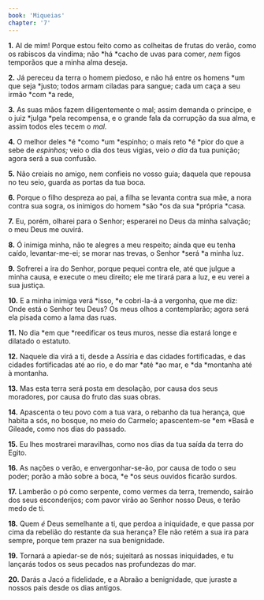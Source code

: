 ```yaml
---
book: 'Miqueias'
chapter: '7'
---
```


**1.** AI de mim! Porque estou feito como as colheitas de frutas do verão, como os rabiscos da vindima; não *há *cacho de uvas para comer, *nem* figos temporãos que a minha alma deseja.

**2.** Já pereceu da terra o homem piedoso, e não há entre os homens *um que seja *justo; todos armam ciladas para sangue; cada um caça a seu irmão *com *a rede,

**3.** As suas mãos fazem diligentemente o mal; assim demanda o príncipe, e o juiz *julga *pela recompensa, e o grande fala da corrupção da sua alma, e assim todos eles tecem o *mal.*

**4.** O melhor deles *é *como *um *espinho; o mais reto *é *pior do que a sebe de *espinhos;* veio o dia dos teus vigias, veio *o dia* da tua punição; agora será a sua confusão.

**5.** Não creiais no amigo, nem confieis no vosso guia; daquela que repousa no teu seio, guarda as portas da tua boca.

**6.** Porque o filho despreza ao pai, a filha se levanta contra sua mãe, a nora contra sua sogra, os inimigos do homem *são *os da sua *própria *casa.

**7.** Eu, porém, olharei para o Senhor; esperarei no Deus da minha salvação; o meu Deus me ouvirá.

**8.** Ó inimiga minha, não te alegres a meu respeito; ainda que eu tenha caído, levantar-me-ei; se morar nas trevas, o Senhor *será *a minha luz.

**9.** Sofrerei a ira do Senhor, porque pequei contra ele, até que julgue a minha causa, e execute o meu direito; ele me tirará para a luz, e eu verei a sua justiça.

**10.** E a minha inimiga verá *isso, *e cobri-la-á a vergonha, que me diz: Onde está o Senhor teu Deus? Os meus olhos a contemplarão; agora será ela pisada como a lama das ruas.

**11.** No dia *em que *reedificar os teus muros, nesse dia estará longe e dilatado o estatuto.

**12.** Naquele dia virá a ti, desde a Assíria e das cidades fortificadas, e das cidades fortificadas até ao rio, e do mar *até *ao mar, e *da *montanha até à montanha.

**13.** Mas esta terra será posta em desolação, por causa dos seus moradores, por causa do fruto das suas obras.

**14.** Apascenta o teu povo com a tua vara, o rebanho da tua herança, que habita a sós, no bosque, no meio do Carmelo; apascentem-se *em *Basã e Gileade, como nos dias do passado.

**15.** Eu lhes mostrarei maravilhas, como nos dias da tua saída da terra do Egito.

**16.** As nações o verão, e envergonhar-se-ão, por causa de todo o seu poder; porão a mão sobre a boca, *e *os seus ouvidos ficarão surdos.

**17.** Lamberão o pó como serpente, como vermes da terra, tremendo, sairão dos seus esconderijos; com pavor virão ao Senhor nosso Deus, e terão medo de ti.

**18.** Quem *é* Deus semelhante a ti, que perdoa a iniquidade, e que passa por cima da rebelião do restante da sua herança? Ele não retém a sua ira para sempre, porque tem prazer na sua benignidade.

**19.** Tornará a apiedar-se de nós; sujeitará as nossas iniquidades, e tu lançarás todos os seus pecados nas profundezas do mar.

**20.** Darás a Jacó a fidelidade, e a Abraão a benignidade, que juraste a nossos pais desde os dias antigos.